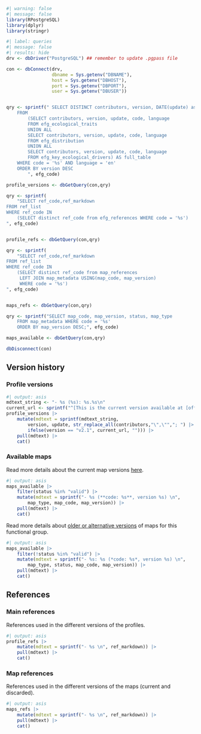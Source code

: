 ```r
#| warning: false
#| message: false
library(RPostgreSQL)
library(dplyr)
library(stringr)
```


```r
#| label: queries
#| message: false
#| results: hide
drv <- dbDriver("PostgreSQL") ## remember to update .pgpass file

con <- dbConnect(drv, 
                 dbname = Sys.getenv("DBNAME"),
                 host = Sys.getenv("DBHOST"),
                 port = Sys.getenv("DBPORT"),
                 user = Sys.getenv("DBUSER"))


qry <- sprintf(" SELECT DISTINCT contributors, version, DATE(update) as update
    FROM
        (SELECT contributors, version, update, code, language
        FROM efg_ecological_traits
        UNION ALL
        SELECT contributors, version, update, code, language
        FROM efg_distribution
        UNION ALL
        SELECT contributors, version, update, code, language
        FROM efg_key_ecological_drivers) AS full_table
    WHERE code = '%s' AND language = 'en'
    ORDER BY version DESC 
        ", efg_code)

profile_versions <- dbGetQuery(con,qry) 

qry <- sprintf(
    "SELECT ref_code,ref_markdown
FROM ref_list 
WHERE ref_code IN 
    (SELECT distinct ref_code from efg_references WHERE code = '%s') 
", efg_code)


profile_refs <- dbGetQuery(con,qry) 

qry <- sprintf(
    "SELECT ref_code,ref_markdown
FROM ref_list 
WHERE ref_code IN 
    (SELECT distinct ref_code from map_references 
     LEFT JOIN map_metadata USING(map_code, map_version) 
     WHERE code = '%s') 
", efg_code)


maps_refs <- dbGetQuery(con,qry) 

qry <- sprintf("SELECT map_code, map_version, status, map_type
    FROM map_metadata WHERE code = '%s' 
    ORDER BY map_version DESC;", efg_code)

maps_available <- dbGetQuery(con,qry) 

dbDisconnect(con)
```


## Version history
### Profile versions

```r
#| output: asis
mdtext_string <- "- %s (%s): %s.%s\n"
current_url <- sprintf("^[This is the current version available at [official site](%s){target='GET'}.]", profile_info$url)
profile_versions |>
    mutate(mdtext = sprintf(mdtext_string,
        version, update, str_replace_all(contributors,"\",\"","; ") |> str_replace_all("[{}\"]",""),
        ifelse(version == "v2.1", current_url, ""))) |>
    pull(mdtext) |> 
    cat()
```

### Available maps

Read more details about the current map versions [here](/map-info/`r efg_code_`_valid.qmd).

```r
#| output: asis
maps_available |>
    filter(status %in% "valid") |>
    mutate(mdtext = sprintf("- %s (**code: %s**, version %s) \n", 
        map_type, map_code, map_version)) |>
    pull(mdtext) |> 
    cat()
```

Read more details about [older or alternative versions](/map-info/`r efg_code_`_history.qmd) of maps for this functional group.

```r
#| output: asis
maps_available |>
    filter(!status %in% "valid") |>
    mutate(mdtext = sprintf("- %s: %s (*code: %s*, version %s) \n", 
        map_type, status, map_code, map_version)) |>
    pull(mdtext) |> 
    cat()
```

## References 

### Main references

References used in the different versions of the profiles.

```r
#| output: asis
profile_refs |>
    mutate(mdtext = sprintf("- %s \n", ref_markdown)) |>
    pull(mdtext) |> 
    cat()
```

### Map references

References used in the different versions of the maps (current and discarded).

```r
#| output: asis
maps_refs |>
    mutate(mdtext = sprintf("- %s \n", ref_markdown)) |>
    pull(mdtext) |> 
    cat()
```
